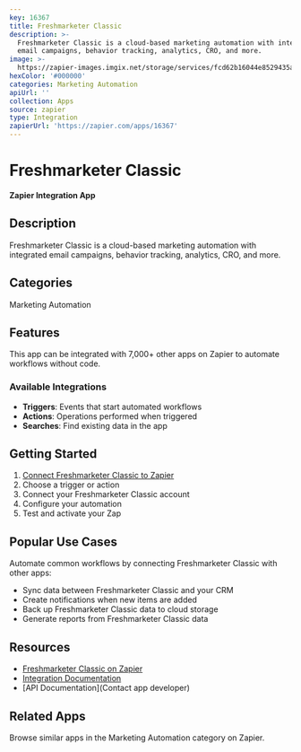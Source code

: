 ```yaml
---
key: 16367
title: Freshmarketer Classic
description: >-
  Freshmarketer Classic is a cloud-based marketing automation with integrated
  email campaigns, behavior tracking, analytics, CRO, and more.
image: >-
  https://zapier-images.imgix.net/storage/services/fcd62b16044e8529435a272bfe0c0bcb.png?auto=format%2Ccompress&ixlib=python-3.0.0&q=50
hexColor: '#000000'
categories: Marketing Automation
apiUrl: ''
collection: Apps
source: zapier
type: Integration
zapierUrl: 'https://zapier.com/apps/16367'
---
```

# Freshmarketer Classic

**Zapier Integration App**

## Description

Freshmarketer Classic is a cloud-based marketing automation with integrated email campaigns, behavior tracking, analytics, CRO, and more.

## Categories

Marketing Automation

## Features

This app can be integrated with 7,000+ other apps on Zapier to automate workflows without code.

### Available Integrations

- **Triggers**: Events that start automated workflows
- **Actions**: Operations performed when triggered
- **Searches**: Find existing data in the app

## Getting Started

1. [Connect Freshmarketer Classic to Zapier](https://zapier.com/apps/16367)
2. Choose a trigger or action
3. Connect your Freshmarketer Classic account
4. Configure your automation
5. Test and activate your Zap

## Popular Use Cases

Automate common workflows by connecting Freshmarketer Classic with other apps:

- Sync data between Freshmarketer Classic and your CRM
- Create notifications when new items are added
- Back up Freshmarketer Classic data to cloud storage
- Generate reports from Freshmarketer Classic data

## Resources

- [Freshmarketer Classic on Zapier](https://zapier.com/apps/16367)
- [Integration Documentation](https://zapier.com/apps/16367/integrations)
- [API Documentation](Contact app developer)

## Related Apps

Browse similar apps in the Marketing Automation category on Zapier.
